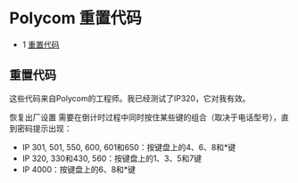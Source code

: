 # Polycom 重置代码

* 1 [重置代码](#reset-codes)

## 重置代码

这些代码来自Polycom的工程师。我已经测试了IP320，它对我有效。

恢复出厂设置 需要在倒计时过程中同时按住某些键的组合（取决于电话型号），直到密码提示出现：

* IP 301, 501, 550, 600, 601和650：按键盘上的4、6、8和\*键
* IP 320, 330和430, 560：按键盘上的1、3、5和7键
* IP 4000：按键盘上的6、8和\*键